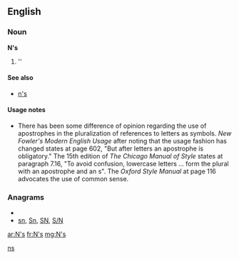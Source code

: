 {{also|ns|ns.|nS|NS|n's|n/s|N/S}}
==English==

===Noun===
'''N's'''

# ''{{plural of|[[N]]}}

====See also====
* [[n's]]

====Usage notes====
* There has been some difference of opinion regarding the use of apostrophes in the pluralization of references to letters as symbols.  ''New Fowler's Modern English Usage'' after noting that the usage fashion has changed states at page 602, "But after letters an apostrophe is obligatory."    The 15th edition of ''The Chicago Manual of Style'' states at paragraph 7.16, "To avoid confusion, lowercase letters ... form the plural with an apostrophe and an s".  The ''Oxford Style Manual'' at page 116 advocates the use of common sense.

===Anagrams===
* {{alphagram|ns}}
* [[sn#English|sn]], [[Sn#English|Sn]], [[SN#English|SN]], [[S/N#English|S/N]]

[[Category:English terms spelled with '|ns]]

[[ar:N's]]
[[fr:N's]]
[[mg:N's]]